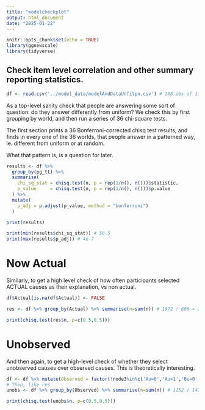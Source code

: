 ```yaml
---
title: "modelcheckplot"
output: html_document
date: "2025-01-22"
---
```


```r
knitr::opts_chunk$set(echo = TRUE)
library(ggnewscale)
library(tidyverse)
```

## Check item level correlation and other summary reporting statistics.

```r
df <- read.csv('../model_data/modelAndDataUnfitpn.csv') # 288 obs of 17

```

As a top-level sanity check that people are answering some sort of question: do they answer differently from uniform?
We check this by first grouping by world, and then run a series of 36 chi-square tests.

The first section prints a 36 Bonferroni-corrected chisq test results, and finds in every one of the 36 worlds, that people answer in a patterned way, ie. different from uniform or at random.

What that pattern is, is a question for later.


```r
results <- df %>%
  group_by(pg_tt) %>%
  summarise(
    chi_sq_stat = chisq.test(n, p = rep(1/n(), n()))$statistic,
    p_value     = chisq.test(n, p = rep(1/n(), n()))$p.value
  ) %>%
  mutate(
    p_adj = p.adjust(p_value, method = "bonferroni")
  )

print(results)

print(min(results$chi_sq_stat)) # 50.5
print(max(results$p_adj)) # 4e-7

```


# Now Actual

Similarly, to get a high level check of how often participants selected ACTUAL causes as their explanation, vs non actual.

```r
df$Actual[is.na(df$Actual)] <- FALSE

res <- df %>% group_by(Actual) %>% summarise(n=sum(n)) # 1972 / 608 = 2580

print(chisq.test(res$n, p=c(0.5,0.5)))
```


# Unobserved

And then again, to get a high-level check of whether they select unobserved causes over observed causes. This is theoretically interesting.

```r
df <- df %>% mutate(Observed = factor(!node3%in%c('Au=0','Au=1','Bu=0', 'Bu=1'), levels = c(T,F)))
# Then, like res
unobs <- df %>% group_by(Observed) %>% summarise(n=sum(n)) # 1152 / 1428 = 55.3%

print(chisq.test(unobs$n, p=c(0.5,0.5)))

```

